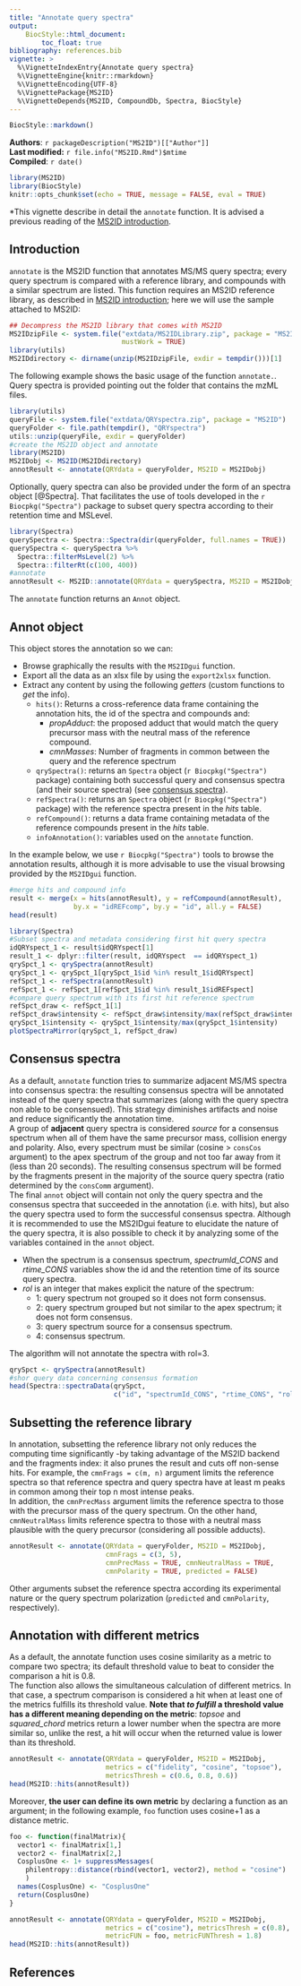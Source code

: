 ```yaml
---
title: "Annotate query spectra"
output:
    BiocStyle::html_document:
        toc_float: true
bibliography: references.bib 
vignette: >
  %\VignetteIndexEntry{Annotate query spectra}
  %\VignetteEngine{knitr::rmarkdown}
  %\VignetteEncoding{UTF-8}
  %\VignettePackage{MS2ID}
  %\VignetteDepends{MS2ID, CompoundDb, Spectra, BiocStyle}
---
```


```r
BiocStyle::markdown()
```

**Authors**: `r packageDescription("MS2ID")[["Author"]] `<br />
**Last modified:** `r file.info("MS2ID.Rmd")$mtime`<br />
**Compiled**: `r date()`

```r
library(MS2ID)
library(BiocStyle)
knitr::opts_chunk$set(echo = TRUE, message = FALSE, eval = TRUE)
```
*This vignette describe in detail the `annotate` function. It is advised a previous reading of the [MS2ID introduction](MS2ID.html).  

## Introduction  

`annotate` is the MS2ID function that annotates MS/MS query spectra; every query spectrum is compared with a reference library, and compounds with a similar spectrum are listed. This function requires an MS2ID reference library, as described in [MS2ID introduction](MS2ID.html); here we will use the sample attached to MS2ID: 
```r
## Decompress the MS2ID library that comes with MS2ID
MS2IDzipFile <- system.file("extdata/MS2IDLibrary.zip", package = "MS2ID",
                            mustWork = TRUE)
library(utils)
MS2IDdirectory <- dirname(unzip(MS2IDzipFile, exdir = tempdir()))[1]

```

The following example shows the basic usage of the function `annotate.`. Query spectra is provided pointing out the folder that contains the mzML files.
```r
library(utils)
queryFile <- system.file("extdata/QRYspectra.zip", package = "MS2ID")
queryFolder <- file.path(tempdir(), "QRYspectra")
utils::unzip(queryFile, exdir = queryFolder)
#create the MS2ID object and annotate
library(MS2ID)
MS2IDobj <- MS2ID(MS2IDdirectory)
annotResult <- annotate(QRYdata = queryFolder, MS2ID = MS2IDobj)
```
Optionally, query spectra can also be provided under the form of an spectra object [@Spectra]. That facilitates the use of tools developed in the `r Biocpkg("Spectra")` package to subset query spectra according to their retention time and MSLevel.
```r
library(Spectra)
querySpectra <- Spectra::Spectra(dir(queryFolder, full.names = TRUE))
querySpectra <- querySpectra %>%
  Spectra::filterMsLevel(2) %>% 
  Spectra::filterRt(c(100, 400))
#annotate
annotResult <- MS2ID::annotate(QRYdata = querySpectra, MS2ID = MS2IDobj)
```
The `annotate` function returns an `Annot` object.  

## Annot object {#annot}
This object stores the annotation so we can:

* Browse graphically the results with the `MS2IDgui` function.
* Export all the data as an xlsx file by using the `export2xlsx` function.
* Extract any content by using the following *getters* (custom functions to *get* the info).
    + `hits()`: Returns a cross-reference data frame containing the annotation hits, the id of the spectra and compounds and:  
        - *propAdduct*: the proposed adduct that would match the query precursor mass with the neutral mass of the reference compound. 
        - *cmnMasses*: Number of fragments in common between the query and the reference spectrum
    + `qrySpectra()`: returns an `Spectra` object (`r Biocpkg("Spectra")` package) containing both successful query and consensus spectra (and their source spectra) (see [consensus spectra](#consensus)).
    + `refSpectra()`: returns an `Spectra` object (`r Biocpkg("Spectra")` package) with the reference spectra present in the *hits* table.
    + `refCompound()`: returns a data frame containing metadata of the reference compounds present in the *hits* table.
    + `infoAnnotation()`: variables used on the `annotate` function.

In the example below, we use `r Biocpkg("Spectra")` tools to browse the annotation results, although it is more advisable to use the visual browsing provided by the `MS2IDgui` function.    
```r
#merge hits and compound info
result <- merge(x = hits(annotResult), y = refCompound(annotResult), 
                by.x = "idREFcomp", by.y = "id", all.y = FALSE)
head(result)
```

```r
library(Spectra)
#Subset spectra and metadata considering first hit query spectra
idQRYspect_1 <- result$idQRYspect[1]
result_1 <- dplyr::filter(result, idQRYspect  == idQRYspect_1)
qrySpct_1 <- qrySpectra(annotResult)
qrySpct_1 <- qrySpct_1[qrySpct_1$id %in% result_1$idQRYspect]
refSpct_1 <- refSpectra(annotResult)
refSpct_1 <- refSpct_1[refSpct_1$id %in% result_1$idREFspect]
#compare query spectrum with its first hit reference spectrum
refSpct_draw <- refSpct_1[1]
refSpct_draw$intensity <- refSpct_draw$intensity/max(refSpct_draw$intensity)
qrySpct_1$intensity <- qrySpct_1$intensity/max(qrySpct_1$intensity)
plotSpectraMirror(qrySpct_1, refSpct_draw)
```

## Consensus spectra {#consensus}
As a default, `annotate` function tries to summarize adjacent MS/MS spectra into consensus spectra: the resulting consensus spectra will be annotated instead of the query spectra that summarizes (along with the query spectra non able to be consensued). This strategy diminishes artifacts and noise and reduce significantly the annotation time.  
A group of **adjacent** query spectra is considered *source* for a consensus spectrum when all of them have the same precursor mass, collision energy and polarity. Also, every spectrum must be similar (cosine > `consCos` argument) to the apex spectrum of the group and not too far away from it (less than 20 seconds). The resulting consensus spectrum will be formed by the fragments present in the majority of the source query spectra (ratio determined by the `consComm` argument).  
The final `annot` object will contain not only the query spectra and the consensus spectra that succeeded in the annotation (i.e. with hits), but also the query spectra used to form the successful consensus spectra. Although it is recommended to use the MS2IDgui feature to elucidate the nature of the query spectra, it is also possible to check it by analyzing some of the variables contained in the `annot` object.  

* When the spectrum is a consensus spectrum, *spectrumId_CONS* and *rtime_CONS* variables show the id and the retention time of its source query spectra.
* *rol* is an integer that makes explicit the nature of the spectrum:  
    + 1: query spectrum not grouped so it does not form consensus.  
    + 2: query spectrum grouped but not similar to the apex spectrum; it does not form consensus.  
    + 3: query spectrum source for a consensus spectrum.  
    + 4: consensus spectrum.  
    
The algorithm will not annotate the spectra with rol=3.
```r
qrySpct <- qrySpectra(annotResult)
#shor query data concerning consensus formation
head(Spectra::spectraData(qrySpct, 
                          c("id", "spectrumId_CONS", "rtime_CONS", "rol")))
```

## Subsetting the reference library
In annotation, subsetting the reference library not only reduces the computing time significantly -by taking advantage of the MS2ID backend and the fragments index: it also prunes the result and cuts off non-sense hits. For example, the `cmnFrags = c(m, n)` argument limits the reference spectra so that reference spectra and query spectra have at least m peaks in common among their top n most intense peaks.  
In addition, the `cmnPrecMass` argument limits the reference spectra to those with the precursor mass of the query spectrum. On the other hand, `cmnNeutralMass` limits reference spectra to those with a neutral mass plausible with the query precursor (considering all possible adducts).
```r
annotResult <- annotate(QRYdata = queryFolder, MS2ID = MS2IDobj, 
                        cmnFrags = c(3, 5),
                        cmnPrecMass = TRUE, cmnNeutralMass = TRUE, 
                        cmnPolarity = TRUE, predicted = FALSE)
```

Other arguments subset the reference spectra according its experimental nature or the query spectrum polarization (`predicted` and `cmnPolarity`, respectively).

## Annotation with different metrics
As a default, the annotate function uses cosine similarity as a metric to compare two spectra; its default threshold value to beat to consider the comparison a hit is 0.8.  
The function also allows the simultaneous calculation of different metrics. In that case, a spectrum comparison is considered a hit when at least one of the metrics fulfills its threshold value. **Note that *to fulfill* a threshold value has a different meaning depending on the metric**: *topsoe* and *squared_chord* metrics return a lower number when the spectra are more similar so, unlike the rest, a hit will occur when the returned value is lower than its threshold. 
```r
annotResult <- annotate(QRYdata = queryFolder, MS2ID = MS2IDobj,
                        metrics = c("fidelity", "cosine", "topsoe"),
                        metricsThresh = c(0.6, 0.8, 0.6))
head(MS2ID::hits(annotResult))
```

Moreover, **the user can define its own metric** by declaring a function as an argument; in the following example, `foo` function uses cosine+1 as a distance metric.
```r
foo <- function(finalMatrix){
  vector1 <- finalMatrix[1,]
  vector2 <- finalMatrix[2,]
  CosplusOne <- 1+ suppressMessages(
    philentropy::distance(rbind(vector1, vector2), method = "cosine")
    )
  names(CosplusOne) <- "CosplusOne"
  return(CosplusOne)
}

annotResult <- annotate(QRYdata = queryFolder, MS2ID = MS2IDobj,
                        metrics = c("cosine"), metricsThresh = c(0.8),
                        metricFUN = foo, metricFUNThresh = 1.8)
head(MS2ID::hits(annotResult))
```

## References

